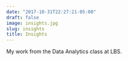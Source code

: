 ```yaml
---
date: "2017-10-31T22:27:21-05:00"
draft: false
image: insights.jpg
slug: insights
title: Insights
---
```


My work from the Data Analytics class at LBS.